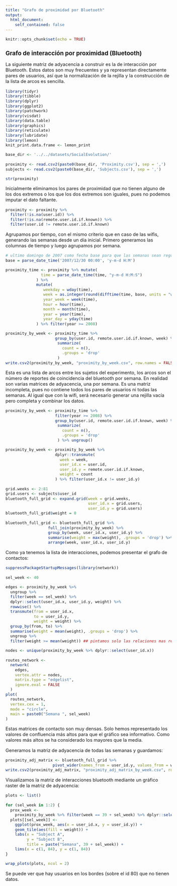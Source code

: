```yaml
---
title: "Grafo de proximidad por Bluetooth"
output: 
  html_document:
    self_contained: false
---
```


<style type="text/css">
  body {
    font-size: 11pt;
  }
  
  h1 {
    font-size: 14pt!important;
  }

  h2 {
    font-size: 11pt!important;
    font-weight: bold;
  }
  
  h3, h4, h5 {
    font-size: 11pt!important;
    font-style: italic;
  }
</style>

```r
knitr::opts_chunk$set(echo = TRUE)
```

# Grafo de interacción por proximidad (Bluetooth)

La siguiente matriz de adyacencia a construir es la de interacción por Bluetooth. Estos datos son muy frecuentes y ya representan directamente pares de usuarios, así que la normalización de la rejilla y la construcción de la lista de arcos es sencilla.

```r
library(tidyr)
library(tibble)
library(dplyr)
library(ggplot2)
library(patchwork)
library(visdat)
library(data.table)
library(graphics)
library(reticulate)
library(lubridate)
library(lemon)
knit_print.data.frame <- lemon_print
```


```r
base_dir <- '../../datasets/SocialEvolution/'

proximity <- read.csv2(paste0(base_dir, 'Proximity.csv'), sep = ',')
subjects <- read.csv2(paste0(base_dir, 'Subjects.csv'), sep = ',')
```

```r
str(proximity)
```


Inicialmente eliminamos los pares de proximidad que no tienen alguno de los dos extremos o los que los dos extremos son iguales, pues no podemos imputar el dato faltante.

```r
proximity <- proximity %>% 
  filter(!is.na(user.id)) %>% 
  filter(!is.na(remote.user.id.if.known)) %>%
  filter(user.id != remote.user.id.if.known)
```

Agrupamos por tiempo, con el mismo criterio que en caso de las wifis, generando las semanas desde un día inicial. Primero generamos las columnas de tiempo y luego agrupamos por semana.

```r
# ultimo domingo de 2007 como fecha base para que las semanas sean regulares entre años
base = parse_date_time('2007/12/30 00:00', 'y-m-d H:M')

proximity_time <- proximity %>% mutate(
               time = parse_date_time(time, "y-m-d H:M:S")
             ) %>%
             mutate(
                weekday = wday(time), 
                week = as.integer(round(difftime(time, base, units = "weeks"))),
                year_week = week(time),
                hour = hour(time),
                month = month(time), 
                year = year(time),
                year_day = yday(time)
             ) %>% filter(year >= 2008)
```


```r
proximity_by_week <- proximity_time %>% 
                     group_by(user.id, remote.user.id.if.known, week) %>%
                      summarize(
                        count = n(),
                        .groups = 'drop'
                      )
write.csv2(proximity_by_week, "proximity_by_week.csv", row.names = FALSE)
```

Esta es una lista de arcos entre los sujetos del experimento, los arcos son el número de reportes de coincidencia del bluetooth por semana. En realidad son varias matrices de adyacencia, una por semana. Es una matriz incompleta, pues no contiene todos los pares de usuarios ni todas las semanas. Al igual que con la wifi, será necesario generar una rejilla vacía pero completa y combinar los datos.

```r
proximity_by_week <- proximity_time %>% 
                     filter(year >= 2008) %>%
                     group_by(user.id, remote.user.id.if.known, week) %>%
                      summarize(
                        count = n(),
                        .groups = 'drop'
                      ) %>% ungroup()

proximity_by_week <- proximity_by_week %>%
                     dplyr::transmute(
                       week = week,
                       user_id.x = user.id,
                       user_id.y = remote.user.id.if.known,
                       weight = count
                     ) %>% filter(user_id.x != user_id.y)

grid.weeks <- 2:81
grid.users <- subjects$user_id
bluetooth_full_grid <- expand.grid(week = grid.weeks, 
                                   user_id.x = grid.users, 
                                   user_id.y = grid.users)
bluetooth_full_grid$weight = 0

bluetooth_full_grid <- bluetooth_full_grid %>%
                  full_join(proximity_by_week) %>%
                  group_by(week, user_id.x, user_id.y) %>%
                  summarise(weight = max(weight), .groups = 'drop') %>% 
                  arrange(week, user_id.x, user_id.y)
```

Como ya tenemos la lista de interacciones, podemos presentar el grafo de contactos:

```r
suppressPackageStartupMessages(library(network))

sel_week <- 40

edges <- proximity_by_week %>%
  ungroup %>%
  filter(week == sel_week) %>%
  dplyr::select(user_id.x, user_id.y, weight) %>%
  rowwise() %>%
  transmute(from = user_id.x,
            to = user_id.y,
            weight = weight) %>%
  group_by(from, to) %>%
  summarise(weight = mean(weight), .groups = 'drop') %>%
  ungroup %>%
  filter(weight >= mean(weight)) ## pintamos solo las relaciones mas relevantes

nodes <- unique(proximity_by_week %>% dplyr::select(user_id.x))

routes_network <-
  network(
    edges,
    vertex.attr = nodes,
    matrix.type = "edgelist",
    ignore.eval = FALSE
  )
plot(
  routes_network,
  vertex.cex = 1,
  mode = "circle",
  main = paste0("Semana ", sel_week)
)
```

Estas matrices de contacto son muy densas. Solo hemos representado los valores de confluencia más altos para que el gráfico sea informativo. Como valores más altos se ha considerado los mayores que la media.

Generamos la matriz de adyacencia de todas las semanas y guardamos:

```r
proximity_adj_matrix <- bluetooth_full_grid %>%
                    pivot_wider(names_from = user_id.y, values_from = weight, values_fill = 0)
write.csv2(proximity_adj_matrix, "proximity_adj_matrix_by_week.csv", row.names = FALSE)
```


Visualizamos la matriz de interacciones bluetooth mediante un gráfico raster de la matriz de adyacencia:

```r
plots <- list()

for (sel_week in 1:2) {
  prox_week <-
    proximity_by_week %>% filter(week == 39 + sel_week) %>% dplyr::select(-week)
  plots[[sel_week]] <-
    ggplot(prox_week, aes(x = user_id.x, y = user_id.y)) +
    geom_tile(aes(fill = weight)) +
    labs(x = "Subject A",
         y = "Subject B",
         title = paste("Semana", 39 + sel_week)) +
    lims(x = c(1, 84), y = c(1, 84))
}

wrap_plots(plots, ncol = 2)
```

Se puede ver que hay usuarios en los bordes (sobre el id 80) que no tienen datos.


